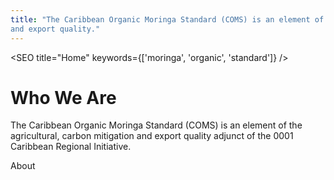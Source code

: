 ```yaml
---
title: "The Caribbean Organic Moringa Standard (COMS) is an element of the agricultural innovation, carbon mitigation, 
and export quality."
---
```



<SEO title="Home" keywords={['moringa', 'organic', 'standard']} />

# Who We Are

The Caribbean Organic Moringa Standard (COMS) is an element of the agricultural, carbon mitigation and export quality adjunct of the 0001 Caribbean Regional Initiative.

<Link to="/about/">About</Link>

